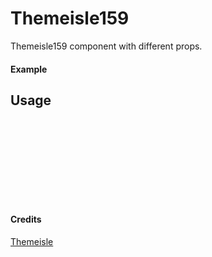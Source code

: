 
<Meta of={Themeisle159} title="Themeisle/Themeisle159" />

# Themeisle159

Themeisle159 component with different props.

#### Example

<Canvas of={Themeisle159.Primary} />

## Usage

```ts
import { Themeisle159 } from "yadl-ui";

const Example = () => {
  return (
      <Themeisle159 />
  );
};

export default Example;
```

#### Credits
[Themeisle](https://themeisle.com/illustrations)

